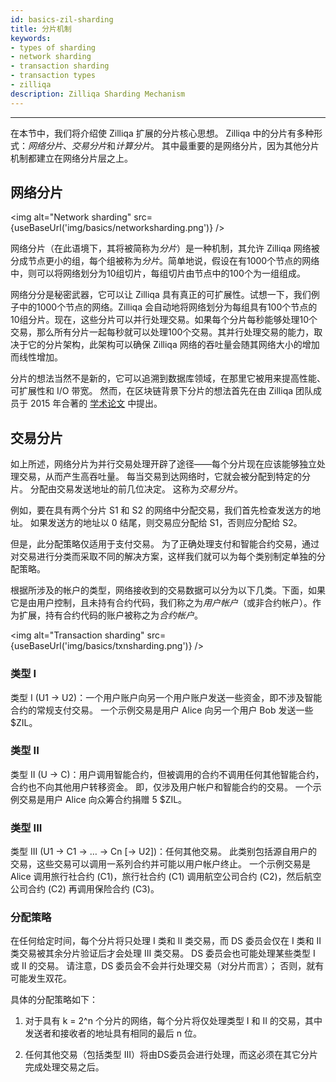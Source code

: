 ```yaml
---
id: basics-zil-sharding
title: 分片机制
keywords: 
- types of sharding
- network sharding
- transaction sharding
- transaction types
- zilliqa
description: Zilliqa Sharding Mechanism
---
```


---

在本节中，我们将介绍使 Zilliqa 扩展的分片核心思想。 Zilliqa 中的分片有多种形式：*网络分片*、*交易分片*和*计算分片*。 其中最重要的是网络分片，因为其他分片机制都建立在网络分片层之上。

## 网络分片

<img alt="Network sharding" src={useBaseUrl('img/basics/networksharding.png')} />

网络分片（在此语境下，其将被简称为*分片*）是一种机制，其允许 Zilliqa 网络被分成节点更小的组，每个组被称为*分片*。简单地说，假设在有1000个节点的网络中，则可以将网络划分为10组切片，每组切片由节点中的100个为一组组成。

网络分分是秘密武器，它可以让 Zilliqa 具有真正的可扩展性。试想一下，我们例子中的1000个节点的网络。Zilliqa 会自动地将网络划分为每组具有100个节点的10组分片。现在，这些分片可以并行处理交易。如果每个分片每秒能够处理10个交易，那么所有分片一起每秒就可以处理100个交易。其并行处理交易的能力，取决于它的分片架构，此架构可以确保 Zilliqa 网络的吞吐量会随其网络大小的增加而线性增加。

分片的想法当然不是新的，它可以追溯到数据库领域，在那里它被用来提高性能、可扩展性和 I/O 带宽。 然而，在区块链背景下分片的想法首先在由 Zilliqa 团队成员于 2015 年合著的 [学术论文](https://dl.acm.org/doi/10.1145/2976749.2978389) 中提出。

## 交易分片

如上所述，网络分片为并行交易处理开辟了途径——每个分片现在应该能够独立处理交易，从而产生高吞吐量。 每当交易到达网络时，它就会被分配到特定的分片。 分配由交易发送地址的前几位决定。 这称为*交易分片*。

例如，要在具有两个分片 S1 和 S2 的网络中分配交易，我们首先检查发送方的地址。 如果发送方的地址以 0 结尾，则交易应分配给 S1，否则应分配给 S2。

但是，此分配策略仅适用于支付交易。 为了正确处理支付和智能合约交易，通过对交易进行分类而采取不同的解决方案，这样我们就可以为每个类别制定单独的分配策略。

根据所涉及的帐户的类型，网络接收到的交易数据可以分为以下几类。下面，如果它是由用户控制，且未持有合约代码，我们称之为*用户帐户*（或非合约帐户）。作为扩展，持有合约代码的账户被称之为*合约帐户*。

<img alt="Transaction sharding" src={useBaseUrl('img/basics/txnsharding.png')} />

### 类型 I

类型 I (U1 -> U2)：一个用户账户向另一个用户账户发送一些资金，即不涉及智能合约的常规支付交易。 一个示例交易是用户 Alice 向另一个用户 Bob 发送一些 $ZIL。

### 类型 II

类型 II (U -> C)：用户调用智能合约，但被调用的合约不调用任何其他智能合约，合约也不向其他用户转移资金。 即，仅涉及用户帐户和智能合约的交易。 一个示例交易是用户 Alice 向众筹合约捐赠 5 $ZIL。

### 类型 III

类型 III (U1 -> C1 -> … -> Cn [-> U2])：任何其他交易。 此类别包括源自用户的交易，这些交易可以调用一系列合约并可能以用户帐户终止。 一个示例交易是 Alice 调用旅行社合约 (C1)，旅行社合约 (C1) 调用航空公司合约 (C2)，然后航空公司合约 (C2) 再调用保险合约 (C3)。

### 分配策略

在任何给定时间，每个分片将只处理 I 类和 II 类交易，而 DS 委员会仅在 I 类和 II 类交易被其余分片验证后才会处理 III 类交易。 DS 委员会也可能处理某些类型 I 或 II 的交易。 请注意，DS 委员会不会并行处理交易（对分片而言）； 否则，就有可能发生双花。

具体的分配策略如下：

1. 对于具有 k = 2^n 个分片的网络，每个分片将仅处理类型 I 和 II 的交易，其中发送者和接收者的地址具有相同的最后 n 位。

2. 任何其他交易（包括类型 III）将由DS委员会进行处理，而这必须在其它分片完成处理交易之后。